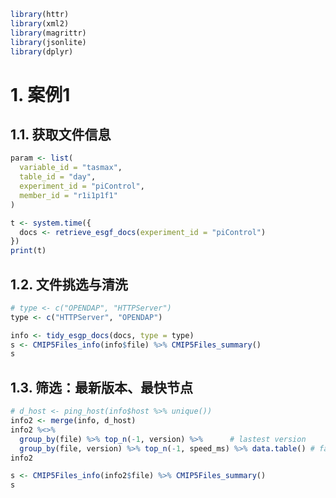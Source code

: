 ```r
library(httr)
library(xml2)
library(magrittr)
library(jsonlite)
library(dplyr)

```

# 1. 案例1

## 1.1. 获取文件信息
```r
param <- list(
  variable_id = "tasmax", 
  table_id = "day", 
  experiment_id = "piControl", 
  member_id = "r1i1p1f1"
)

t <- system.time({
  docs <- retrieve_esgf_docs(experiment_id = "piControl")
})
print(t)
```

## 1.2. 文件挑选与清洗

```r
# type <- c("OPENDAP", "HTTPServer")
type <- c("HTTPServer", "OPENDAP")

info <- tidy_esgp_docs(docs, type = type)
s <- CMIP5Files_info(info$file) %>% CMIP5Files_summary()
s
```

## 1.3. 筛选：最新版本、最快节点

```r
# d_host <- ping_host(info$host %>% unique())
info2 <- merge(info, d_host)
info2 %<>% 
  group_by(file) %>% top_n(-1, version) %>%      # lastest version
  group_by(file, version) %>% top_n(-1, speed_ms) %>% data.table() # fast node
info2

s <- CMIP5Files_info(info2$file) %>% CMIP5Files_summary()
s
```
